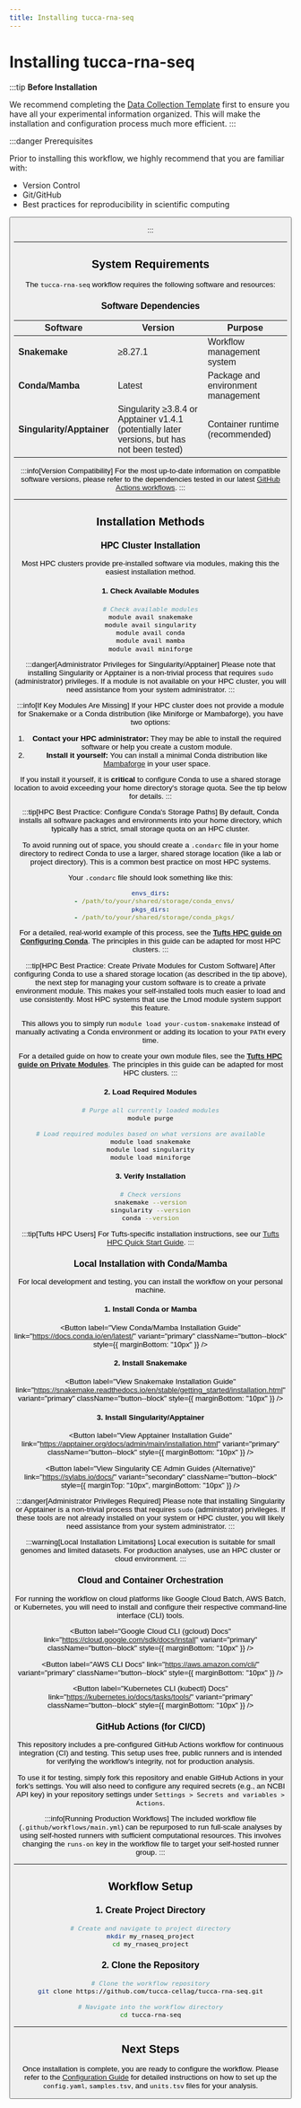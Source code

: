```yaml
---
title: Installing tucca-rna-seq
---
```



# Installing tucca-rna-seq

:::tip
**Before Installation**

We recommend completing the [Data Collection Template](../data-collection/data-collection-how) 
first to ensure you have all your experimental information organized. 
This will make the installation and configuration process much more efficient.
:::

:::danger Prerequisites

Prior to installing this workflow, we highly recommend that you are familiar
with:
- Version Control
- Git/GitHub
- Best practices for reproducibility in scientific computing

<Button
  label="Click here for more details about these topics"
  link="/helpful-resources/reproducibility"
  variant="primary"
/>

:::

---

## System Requirements

The `tucca-rna-seq` workflow requires the following software and resources:

### Software Dependencies

| Software | Version | Purpose |
|----------|---------|---------|
| **Snakemake** | ≥8.27.1 | Workflow management system |
| **Conda/Mamba** | Latest | Package and environment management |
| **Singularity/Apptainer** | Singularity ≥3.8.4 or Apptainer v1.4.1 (potentially later versions, but has not been tested) | Container runtime (recommended) |

:::info[Version Compatibility]
For the most up-to-date information on compatible software versions, please refer
to the dependencies tested in our latest
[GitHub Actions workflows](https://github.com/tucca-cellag/tucca-rna-seq/actions).
:::

---

## Installation Methods

<Tabs>
  <TabItem value="hpc" label="HPC Cluster (Recommended)">
    
### HPC Cluster Installation

Most HPC clusters provide pre-installed software via modules, making this
the easiest installation method.

#### 1. Check Available Modules

```bash
# Check available modules
module avail snakemake
module avail singularity
module avail conda
module avail mamba
module avail miniforge
```

:::danger[Administrator Privileges for Singularity/Apptainer]
Please note that installing Singularity or Apptainer is a non-trivial process
that requires `sudo` (administrator) privileges. If a module is not available
on your HPC cluster, you will need assistance from your system administrator.
:::

:::info[If Key Modules Are Missing]
If your HPC cluster does not provide a module for Snakemake or a Conda
distribution (like Miniforge or Mambaforge), you have two options:

1.  **Contact your HPC administrator:** They may be able to install the required
    software or help you create a custom module.
2.  **Install it yourself:** You can install a minimal Conda distribution like
    [Mambaforge](https://github.com/conda-forge/miniforge#mambaforge) in your
    user space.

If you install it yourself, it is **critical** to configure Conda to use a shared
storage location to avoid exceeding your home directory's storage quota. See the
tip below for details.
:::

:::tip[HPC Best Practice: Configure Conda's Storage Paths]
By default, Conda installs all software packages and environments into your
home directory, which typically has a strict, small storage quota on an HPC
cluster.

To avoid running out of space, you should create a `.condarc` file in your
home directory to redirect Conda to use a larger, shared storage location
(like a lab or project directory). This is a common best practice on most HPC
systems.

Your `.condarc` file should look something like this:

```yaml title="~/.condarc"
envs_dirs:
  - /path/to/your/shared/storage/conda_envs/
pkgs_dirs:
  - /path/to/your/shared/storage/conda_pkgs/
```

For a detailed, real-world example of this process, see the
[**Tufts HPC guide on Configuring Conda**](https://rtguides.it.tufts.edu/hpc/application/10-condaenv.html#configure-your-conda).
The principles in this guide can be adapted for most HPC clusters.
:::

:::tip[HPC Best Practice: Create Private Modules for Custom Software]
After configuring Conda to use a shared storage location (as described in the
tip above), the next step for managing your custom software is to create a
private environment module. This makes your self-installed tools much easier to
load and use consistently. Most HPC systems that use the Lmod module system
support this feature.

This allows you to simply run `module load your-custom-snakemake` instead of
manually activating a Conda environment or adding its location to your `PATH`
every time.

For a detailed guide on how to create your own module files, see the
[**Tufts HPC guide on Private Modules**](https://rtguides.it.tufts.edu/hpc/examples/privatemodule.html).
The principles in this guide can be adapted for most HPC clusters.
:::

#### 2. Load Required Modules

```bash
# Purge all currently loaded modules
module purge

# Load required modules based on what versions are available
module load snakemake
module load singularity
module load miniforge
```

#### 3. Verify Installation

```bash
# Check versions
snakemake --version
singularity --version
conda --version
```

:::tip[Tufts HPC Users]
For Tufts-specific installation instructions, see our 
[Tufts HPC Quick Start Guide](/tucca-rna-seq/tufts-specific/hpc-quick-start).
:::

  </TabItem>

  <TabItem value="conda" label="Conda/Mamba (Local)">
    
### Local Installation with Conda/Mamba

For local development and testing, you can install the workflow on your
personal machine.

#### 1. Install Conda or Mamba

<Button
  label="View Conda/Mamba Installation Guide"
  link="https://docs.conda.io/en/latest/"
  variant="primary"
  className="button--block"
  style={{ marginBottom: "10px" }}
/>

#### 2. Install Snakemake

<Button
  label="View Snakemake Installation Guide"
  link="https://snakemake.readthedocs.io/en/stable/getting_started/installation.html"
  variant="primary"
  className="button--block"
  style={{ marginBottom: "10px" }}
/>

#### 3. Install Singularity/Apptainer

<Button
  label="View Apptainer Installation Guide"
  link="https://apptainer.org/docs/admin/main/installation.html"
  variant="primary"
  className="button--block"
  style={{ marginBottom: "10px" }}
/>

<Button
  label="View Singularity CE Admin Guides (Alternative)"
  link="https://sylabs.io/docs/"
  variant="secondary"
  className="button--block"
  style={{ marginTop: "10px", marginBottom: "10px" }}
/>

:::danger[Administrator Privileges Required]
Please note that installing Singularity or Apptainer is a non-trivial process
that requires `sudo` (administrator) privileges. If these tools are not
already installed on your system or HPC cluster, you will likely need assistance
from your system administrator.
:::

:::warning[Local Installation Limitations]
Local execution is suitable for small genomes and limited datasets. For
production analyses, use an HPC cluster or cloud environment.
:::

  </TabItem>

  <TabItem value="cloud-ci" label="Cloud & CI/CD">

### Cloud and Container Orchestration

For running the workflow on cloud platforms like Google Cloud Batch, AWS Batch,
or Kubernetes, you will need to install and configure their respective
command-line interface (CLI) tools.

<Button
  label="Google Cloud CLI (gcloud) Docs"
  link="https://cloud.google.com/sdk/docs/install"
  variant="primary"
  className="button--block"
  style={{ marginBottom: "10px" }}
/>

<Button
  label="AWS CLI Docs"
  link="https://aws.amazon.com/cli/"
  variant="primary"
  className="button--block"
  style={{ marginBottom: "10px" }}
/>

<Button
  label="Kubernetes CLI (kubectl) Docs"
  link="https://kubernetes.io/docs/tasks/tools/"
  variant="primary"
  className="button--block"
  style={{ marginBottom: "10px" }}
/>

### GitHub Actions (for CI/CD)

This repository includes a pre-configured GitHub Actions workflow for continuous
integration (CI) and testing. This setup uses free, public runners and is
intended for verifying the workflow's integrity, not for production analysis.

To use it for testing, simply fork this repository and enable GitHub Actions in
your fork's settings. You will also need to configure any required secrets
(e.g., an NCBI API key) in your repository settings under `Settings > Secrets
and variables > Actions`.

:::info[Running Production Workflows]
The included workflow file (`.github/workflows/main.yml`) can be repurposed to
run full-scale analyses by using self-hosted runners with sufficient
computational resources. This involves changing the `runs-on` key in the
workflow file to target your self-hosted runner group.
:::

  </TabItem>
</Tabs>

---

## Workflow Setup

### 1. Create Project Directory

```bash
# Create and navigate to project directory
mkdir my_rnaseq_project
cd my_rnaseq_project
```

### 2. Clone the Repository

```bash
# Clone the workflow repository
git clone https://github.com/tucca-cellag/tucca-rna-seq.git

# Navigate into the workflow directory
cd tucca-rna-seq
```

---

## Next Steps

Once installation is complete, you are ready to configure the workflow. Please
refer to the [Configuration Guide](./configuration) for detailed instructions on
how to set up the `config.yaml`, `samples.tsv`, and `units.tsv` files for your
analysis.